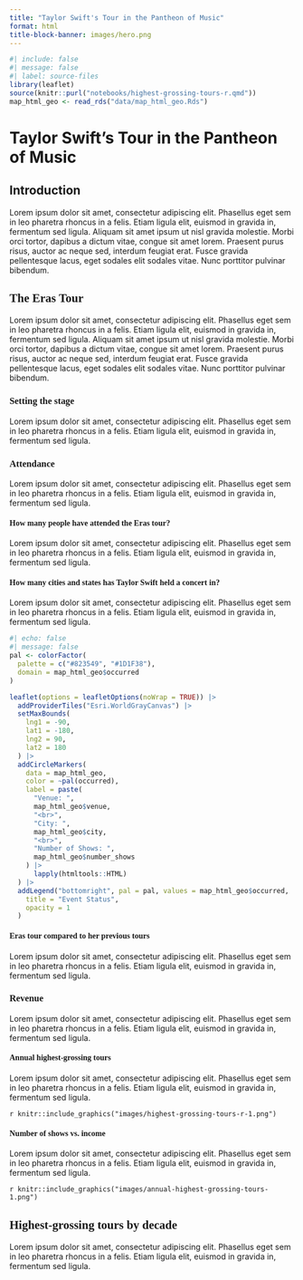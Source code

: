 ```yaml
---
title: "Taylor Swift's Tour in the Pantheon of Music"
format: html
title-block-banner: images/hero.png
---
```


```r
#| include: false
#| message: false
#| label: source-files
library(leaflet)
source(knitr::purl("notebooks/highest-grossing-tours-r.qmd"))
map_html_geo <- read_rds("data/map_html_geo.Rds")
```

# Taylor Swift's Tour in the Pantheon of Music

## Introduction

Lorem ipsum dolor sit amet, consectetur adipiscing elit. Phasellus eget sem in leo pharetra rhoncus in a felis. Etiam ligula elit, euismod in gravida in, fermentum sed ligula. Aliquam sit amet ipsum ut nisl gravida molestie. Morbi orci tortor, dapibus a dictum vitae, congue sit amet lorem. Praesent purus risus, auctor ac neque sed, interdum feugiat erat. Fusce gravida pellentesque lacus, eget sodales elit sodales vitae. Nunc porttitor pulvinar bibendum.

:::{style="font-family: Abril Fatface"}
## The Eras Tour
:::

Lorem ipsum dolor sit amet, consectetur adipiscing elit. Phasellus eget sem in leo pharetra rhoncus in a felis. Etiam ligula elit, euismod in gravida in, fermentum sed ligula. Aliquam sit amet ipsum ut nisl gravida molestie. Morbi orci tortor, dapibus a dictum vitae, congue sit amet lorem. Praesent purus risus, auctor ac neque sed, interdum feugiat erat. Fusce gravida pellentesque lacus, eget sodales elit sodales vitae. Nunc porttitor pulvinar bibendum. 

:::{style="font-family: Abril Fatface"}
### Setting the stage
:::

Lorem ipsum dolor sit amet, consectetur adipiscing elit. Phasellus eget sem in leo pharetra rhoncus in a felis. Etiam ligula elit, euismod in gravida in, fermentum sed ligula. 

:::{style="font-family: Abril Fatface"}
### Attendance
:::

Lorem ipsum dolor sit amet, consectetur adipiscing elit. Phasellus eget sem in leo pharetra rhoncus in a felis. Etiam ligula elit, euismod in gravida in, fermentum sed ligula.

:::{style="font-family: Abril Fatface"}
#### How many people have attended the Eras tour?
:::

Lorem ipsum dolor sit amet, consectetur adipiscing elit. Phasellus eget sem in leo pharetra rhoncus in a felis. Etiam ligula elit, euismod in gravida in, fermentum sed ligula.

:::{style="font-family: Abril Fatface"}
#### How many cities and states has Taylor Swift held a concert in?
:::

Lorem ipsum dolor sit amet, consectetur adipiscing elit. Phasellus eget sem in leo pharetra rhoncus in a felis. Etiam ligula elit, euismod in gravida in, fermentum sed ligula.

:::{.column-page}

```r
#| echo: false
#| message: false
pal <- colorFactor(
  palette = c("#823549", "#1D1F38"),
  domain = map_html_geo$occurred
)

leaflet(options = leafletOptions(noWrap = TRUE)) |>
  addProviderTiles("Esri.WorldGrayCanvas") |>
  setMaxBounds(
    lng1 = -90,
    lat1 = -180,
    lng2 = 90,
    lat2 = 180
  ) |> 
  addCircleMarkers(
    data = map_html_geo,
    color = ~pal(occurred),
    label = paste(
      "Venue: ",
      map_html_geo$venue,
      "<br>",
      "City: ",
      map_html_geo$city,
      "<br>",
      "Number of Shows: ",
      map_html_geo$number_shows
    ) |>
      lapply(htmltools::HTML)
  ) |> 
  addLegend("bottomright", pal = pal, values = map_html_geo$occurred,
    title = "Event Status",
    opacity = 1
  )
```

:::

:::{style="font-family: Abril Fatface"}
#### Eras tour compared to her previous tours
:::

Lorem ipsum dolor sit amet, consectetur adipiscing elit. Phasellus eget sem in leo pharetra rhoncus in a felis. Etiam ligula elit, euismod in gravida in, fermentum sed ligula.

:::{style="font-family: Abril Fatface"}
### Revenue
:::

Lorem ipsum dolor sit amet, consectetur adipiscing elit. Phasellus eget sem in leo pharetra rhoncus in a felis. Etiam ligula elit, euismod in gravida in, fermentum sed ligula.

:::{style="font-family: Abril Fatface"}
#### Annual highest-grossing tours
:::

Lorem ipsum dolor sit amet, consectetur adipiscing elit. Phasellus eget sem in leo pharetra rhoncus in a felis. Etiam ligula elit, euismod in gravida in, fermentum sed ligula.

`r knitr::include_graphics("images/highest-grossing-tours-r-1.png")`

:::{style="font-family: Abril Fatface"}
#### Number of shows vs. income
:::

Lorem ipsum dolor sit amet, consectetur adipiscing elit. Phasellus eget sem in leo pharetra rhoncus in a felis. Etiam ligula elit, euismod in gravida in, fermentum sed ligula.

`r knitr::include_graphics("images/annual-highest-grossing-tours-1.png")`

:::{style="font-family: Abril Fatface"}
# Highest-grossing tours by decade
:::

Lorem ipsum dolor sit amet, consectetur adipiscing elit. Phasellus eget sem in leo pharetra rhoncus in a felis. Etiam ligula elit, euismod in gravida in, fermentum sed ligula.